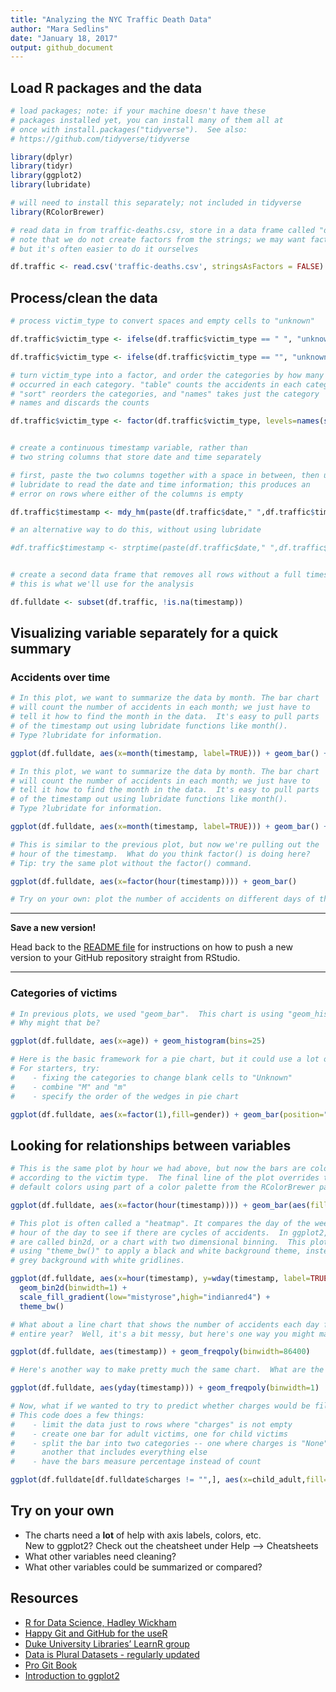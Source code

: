 ```yaml
---
title: "Analyzing the NYC Traffic Death Data"
author: "Mara Sedlins"
date: "January 18, 2017"
output: github_document
---
```


## Load R packages and the data

```r

# load packages; note: if your machine doesn't have these 
# packages installed yet, you can install many of them all at
# once with install.packages("tidyverse").  See also:
# https://github.com/tidyverse/tidyverse

library(dplyr)
library(tidyr)
library(ggplot2)
library(lubridate)

# will need to install this separately; not included in tidyverse
library(RColorBrewer)

# read data in from traffic-deaths.csv, store in a data frame called "df.traffic"
# note that we do not create factors from the strings; we may want factors later,
# but it's often easier to do it ourselves

df.traffic <- read.csv('traffic-deaths.csv', stringsAsFactors = FALSE)
```

## Process/clean the data

```r
# process victim_type to convert spaces and empty cells to "unknown"

df.traffic$victim_type <- ifelse(df.traffic$victim_type == " ", "unknown", df.traffic$victim_type)

df.traffic$victim_type <- ifelse(df.traffic$victim_type == "", "unknown", df.traffic$victim_type)

# turn victim_type into a factor, and order the categories by how many accidents
# occurred in each category. "table" counts the accidents in each category,
# "sort" reorders the categories, and "names" takes just the category
# names and discards the counts

df.traffic$victim_type <- factor(df.traffic$victim_type, levels=names(sort(table(df.traffic$victim_type))))


# create a continuous timestamp variable, rather than 
# two string columns that store date and time separately

# first, paste the two columns together with a space in between, then use 
# lubridate to read the date and time information; this produces an
# error on rows where either of the columns is empty

df.traffic$timestamp <- mdy_hm(paste(df.traffic$date," ",df.traffic$time), tz="America/New_York")

# an alternative way to do this, without using lubridate

#df.traffic$timestamp <- strptime(paste(df.traffic$date," ",df.traffic$time), "%m/%d/%Y %I:%M %p", tz="America/New_York")


# create a second data frame that removes all rows without a full timestamp;
# this is what we'll use for the analysis

df.fulldate <- subset(df.traffic, !is.na(timestamp))
```

## Visualizing variable separately for a quick summary

### Accidents over time

```r

# In this plot, we want to summarize the data by month. The bar chart
# will count the number of accidents in each month; we just have to
# tell it how to find the month in the data.  It's easy to pull parts 
# of the timestamp out using lubridate functions like month(). 
# Type ?lubridate for information.

ggplot(df.fulldate, aes(x=month(timestamp, label=TRUE))) + geom_bar() + theme_bw()

```

```r

# In this plot, we want to summarize the data by month. The bar chart
# will count the number of accidents in each month; we just have to
# tell it how to find the month in the data.  It's easy to pull parts 
# of the timestamp out using lubridate functions like month(). 
# Type ?lubridate for information.

ggplot(df.fulldate, aes(x=month(timestamp, label=TRUE))) + geom_bar() + theme_bw()

```



```r

# This is similar to the previous plot, but now we're pulling out the
# hour of the timestamp.  What do you think factor() is doing here?
# Tip: try the same plot without the factor() command.

ggplot(df.fulldate, aes(x=factor(hour(timestamp)))) + geom_bar()

```

```r

# Try on your own: plot the number of accidents on different days of the week.

```

***

**Save a new version!**

Head back to the [README file](https://github.com/dukevis/mean-streets) for instructions on how to push a new version to your GitHub repository straight from RStudio.

***

### Categories of victims

```r

# In previous plots, we used "geom_bar".  This chart is using "geom_histogram".
# Why might that be?

ggplot(df.fulldate, aes(x=age)) + geom_histogram(bins=25)

```

```r

# Here is the basic framework for a pie chart, but it could use a lot of help!  
# For starters, try:
#    - fixing the categories to change blank cells to "Unknown"
#    - combine "M" and "m"
#    - specify the order of the wedges in pie chart

ggplot(df.fulldate, aes(x=factor(1),fill=gender)) + geom_bar(position="stack") + coord_polar(theta="y") 

```

## Looking for relationships between variables

```r

# This is the same plot by hour we had above, but now the bars are colored
# according to the victim type.  The final line of the plot overrides the 
# default colors using part of a color palette from the RColorBrewer package.

ggplot(df.fulldate, aes(x=factor(hour(timestamp)))) + geom_bar(aes(fill=victim_type)) + scale_fill_manual(values=rev(brewer.pal(5,"Set2")))
```

```r

# This plot is often called a "heatmap". It compares the day of the week to the 
# hour of the day to see if there are cycles of accidents.  In ggplot2, heatmaps
# are called bin2d, or a chart with two dimensional binning.  This plot also
# using "theme_bw()" to apply a black and white background theme, instead of the
# grey background with white gridlines.

ggplot(df.fulldate, aes(x=hour(timestamp), y=wday(timestamp, label=TRUE))) + 
  geom_bin2d(binwidth=1) + 
  scale_fill_gradient(low="mistyrose",high="indianred4") + 
  theme_bw()

```

```r

# What about a line chart that shows the number of accidents each day for the 
# entire year?  Well, it's a bit messy, but here's one way you might make that.

ggplot(df.fulldate, aes(timestamp)) + geom_freqpoly(binwidth=86400)
```

```r

# Here's another way to make pretty much the same chart.  What are the differences?

ggplot(df.fulldate, aes(yday(timestamp))) + geom_freqpoly(binwidth=1)

```

```r

# Now, what if we wanted to try to predict whether charges would be filed?
# This code does a few things:
#    - limit the data just to rows where "charges" is not empty
#    - create one bar for adult victims, one for child victims
#    - split the bar into two categories -- one where charges is "None", and 
#      another that includes everything else
#    - have the bars measure percentage instead of count

ggplot(df.fulldate[df.fulldate$charges != "",], aes(x=child_adult,fill=charges!="None")) + geom_bar(position="fill")

```

## Try on your own

* The charts need a **lot** of help with axis labels, colors, etc.  
    New to ggplot2? Check out the cheatsheet under Help --> Cheatsheets
* What other variables need cleaning?
* What other variables could be summarized or compared?

## Resources

* [R for Data Science, Hadley Wickham](http://r4ds.had.co.nz/)
* [Happy Git and GitHub for the useR](http://happygitwithr.com/)
* [Duke University Libraries' LearnR group](https://github.com/dukevis/learnr/wiki)
* [Data is Plural Datasets - regularly updated](https://docs.google.com/spreadsheets/d/1wZhPLMCHKJvwOkP4juclhjFgqIY8fQFMemwKL2c64vk/edit#gid=0)
* [Pro Git Book](https://git-scm.com/book/en/v2)
* [Introduction to ggplot2](http://rpubs.com/amz25/TVG-ggplot2)
